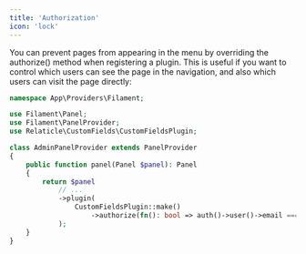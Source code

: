 ```yaml
---
title: 'Authorization'
icon: 'lock'
---
```


You can prevent pages from appearing in the menu by overriding the authorize() method when registering a plugin. This is useful if you want to control which users can see the page in the navigation, and also which users can visit the page directly:

```php
namespace App\Providers\Filament;

use Filament\Panel;
use Filament\PanelProvider;
use Relaticle\CustomFields\CustomFieldsPlugin;

class AdminPanelProvider extends PanelProvider
{
    public function panel(Panel $panel): Panel
    {
        return $panel
            // ...
            ->plugin(
                CustomFieldsPlugin::make()
                    ->authorize(fn(): bool => auth()->user()->email === 'admin@relaticle.com'),
            );
    }
}
```